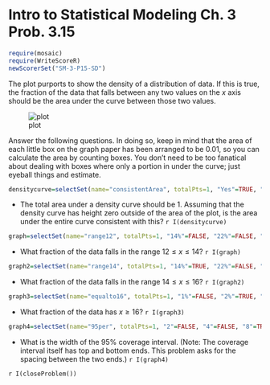 Intro to Statistical Modeling Ch. 3 Prob. 3.15
========================================================
```{r include=FALSE}
require(mosaic)
require(WriteScoreR)
newScorerSet("SM-3-P15-SD")
```

The plot purports to show the density of a distribution of data.  If this is
true, the fraction of the data that falls between any two values on
the $x$ axis should be the area under the curve between those two
values.

![plot](B106-plot1.png)


Answer the following questions. In doing so, keep in mind that the area of each
little box on the graph paper has been arranged to be $0.01$, so you
can calculate the area by counting boxes.  You don't need to be too
fanatical about dealing with boxes where only a portion in under the
curve; just eyeball things and estimate.

```{r include=FALSE}
densitycurve=selectSet(name="consistentArea", totalPts=1, "Yes"=TRUE, "No"=FALSE)
```
* The total area under a density curve should be 1.
  Assuming that the density curve has height zero outside of the area
  of the plot, is the area under the entire curve consistent with
  this?  `r I(densitycurve)`

```{r include=FALSE}
graph=selectSet(name="range12", totalPts=1, "14%"=FALSE, "22%"=FALSE, "34%"=TRUE, "56%"=FALSE, "Can't tell from this graph."=FALSE)
```
* What fraction of the data falls in the range $12 \leq x \leq
  14$? `r I(graph)`

```{r include=FALSE}
graph2=selectSet(name="range14", totalPts=1, "14%"=TRUE, "22%"=FALSE, "34%"=FALSE, "56%"=FALSE, "Can't tell from this graph."=FALSE)
```
* What fraction of the data falls in the range $14 \leq x \leq
  16$? `r I(graph2)`

```{r include=FALSE}
graph3=selectSet(name="equalto16", totalPts=1, "1%"=FALSE, "2%"=TRUE, "5%"=FALSE, "10%"=FALSE, "Can't tell from this graph."=FALSE)
```
* What fraction of the data has $x \geq 16$? `r I(graph3)`

```{r include=FALSE}
graph4=selectSet(name="95per", totalPts=1, "2"=FALSE, "4"=FALSE, "8"=TRUE, "12"=FALSE, "Can't tell from the graph."=FALSE)
```
* What is the width of the 95% coverage interval.  (Note: The
  coverage interval itself has top and bottom ends.  This problem asks
  for the spacing between the two ends.) `r I(graph4)`
  
`r I(closeProblem())`

